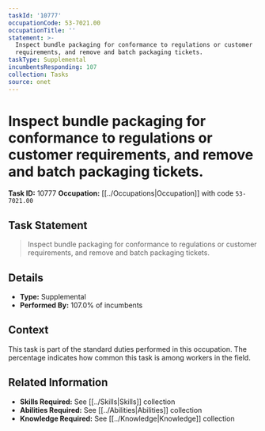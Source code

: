 ```yaml
---
taskId: '10777'
occupationCode: 53-7021.00
occupationTitle: ''
statement: >-
  Inspect bundle packaging for conformance to regulations or customer
  requirements, and remove and batch packaging tickets.
taskType: Supplemental
incumbentsResponding: 107
collection: Tasks
source: onet
---
```

# Inspect bundle packaging for conformance to regulations or customer requirements, and remove and batch packaging tickets.

**Task ID:** 10777
**Occupation:** [[../Occupations|Occupation]] with code `53-7021.00`

## Task Statement

> Inspect bundle packaging for conformance to regulations or customer requirements, and remove and batch packaging tickets.

## Details

- **Type:** Supplemental
- **Performed By:** 107.0% of incumbents

## Context

This task is part of the standard duties performed in this occupation. The percentage indicates how common this task is among workers in the field.

## Related Information

- **Skills Required:** See [[../Skills|Skills]] collection
- **Abilities Required:** See [[../Abilities|Abilities]] collection
- **Knowledge Required:** See [[../Knowledge|Knowledge]] collection
